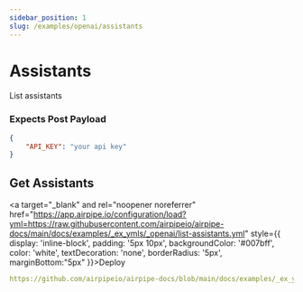 ```yaml
---
sidebar_position: 1
slug: /examples/openai/assistants
---
```


# Assistants

List assistants

### Expects Post Payload

```json
{
    "API_KEY": "your api key"
}
```

## Get Assistants
<a target="_blank" and rel="noopener noreferrer" href="https://app.airpipe.io/configuration/load?yml=https://raw.githubusercontent.com/airpipeio/airpipe-docs/main/docs/examples/_ex_ymls/_openai/list-assistants.yml" style={{ display: 'inline-block', padding: '5px 10px', backgroundColor: '#007bff', color: 'white', textDecoration: 'none', borderRadius: '5px', marginBottom:"5px" }}>Deploy</a>
```yml reference title="List Assistants"
https://github.com/airpipeio/airpipe-docs/blob/main/docs/examples/_ex_ymls/_openai/list-assistants.yml#L1-L18
```
